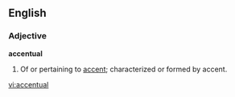 ==English==

===Adjective===
'''accentual'''

#Of or pertaining to [[accent]]; characterized or formed by accent.

[[vi:accentual]]